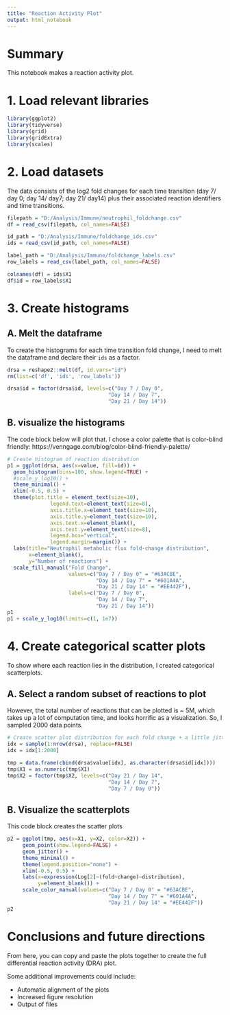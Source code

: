 ```yaml
---
title: "Reaction Activity Plot"
output: html_notebook
---
```


# Summary
This notebook makes a reaction activity plot.

# 1. Load relevant libraries
```r
library(ggplot2)
library(tidyverse)
library(grid)
library(gridExtra)
library(scales)
```

# 2. Load datasets
The data consists of the log2 fold changes for each time transition (day 7/ day 0; day 14/ day7; day 21/ day14) plus their associated reaction identifiers and time transitions.
```r
filepath = "D:/Analysis/Immune/neutrophil_foldchange.csv"
df = read_csv(filepath, col_names=FALSE)

id_path = "D:/Analysis/Immune/foldchange_ids.csv"
ids = read_csv(id_path, col_names=FALSE)

label_path = "D:/Analysis/Immune/foldchange_labels.csv"
row_labels = read_csv(label_path, col_names=FALSE)

colnames(df) = ids$X1
df$id = row_labels$X1
```

# 3. Create histograms

## A. Melt the dataframe
To create the histograms for each time transition fold change, I need to melt the dataframe and declare their `ids` as a factor. 
```r
drsa = reshape2::melt(df, id.vars="id")
rm(list=c('df', 'ids', 'row_labels'))

drsa$id = factor(drsa$id, levels=c("Day 7 / Day 0",
                                 "Day 14 / Day 7",
                                 "Day 21 / Day 14"))
```

## B. visualize the histograms
The code block below will plot that. I chose a color palette that is color-blind friendly: https://venngage.com/blog/color-blind-friendly-palette/
```r
# Create histogram of reaction distribution
p1 = ggplot(drsa, aes(x=value, fill=id)) +
  geom_histogram(bins=100, show.legend=TRUE) +
  #scale_y_log10() +
  theme_minimal() +
  xlim(-0.5, 0.5) +
  theme(plot.title = element_text(size=10),
              legend.text=element_text(size=8),
              axis.title.x=element_text(size=10),
              axis.title.y=element_text(size=10),
              axis.text.x=element_blank(),
              axis.text.y=element_text(size=8),
              legend.box="vertical",
              legend.margin=margin()) +
  labs(title="Neutrophil metabolic flux fold-change distribution",
       x=element_blank(),
       y="Number of reactions") + 
  scale_fill_manual("Fold Change", 
                    values=c("Day 7 / Day 0" = "#63ACBE", 
                             "Day 14 / Day 7" = "#601A4A", 
                             "Day 21 / Day 14" = "#EE442F"),
                    labels=c("Day 7 / Day 0",
                             "Day 14 / Day 7",
                             "Day 21 / Day 14")) 
p1
p1 + scale_y_log10(limits=c(1, 1e7))
```

# 4. Create categorical scatter plots
To show where each reaction lies in the distribution, I created categorical scatterplots. 

## A. Select a random subset of reactions to plot
However, the total number of reactions that can be plotted is ~ 5M, which takes up a lot of computation time, and looks horrific as a visualization. So, I sampled 2000 data points.
```r
# Create scatter plot distribution for each fold change + a little jitter
idx = sample(1:nrow(drsa), replace=FALSE)
idx = idx[1:2000]

tmp = data.frame(cbind(drsa$value[idx], as.character(drsa$id[idx])))
tmp$X1 = as.numeric(tmp$X1)
tmp$X2 = factor(tmp$X2, levels=c("Day 21 / Day 14",
                                 "Day 14 / Day 7",
                                 "Day 7 / Day 0"))
```

## B. Visualize the scatterplots
This code block creates the scatter plots
```r
p2 = ggplot(tmp, aes(x=X1, y=X2, color=X2)) +
     geom_point(show.legend=FALSE) +
     geom_jitter() +
     theme_minimal() + 
     theme(legend.position="none") +
     xlim(-0.5, 0.5) +
     labs(x=expression(Log[2]~(fold~change)~distribution),
          y=element_blank()) + 
     scale_color_manual(values=c("Day 7 / Day 0" = "#63ACBE", 
                                 "Day 14 / Day 7" = "#601A4A", 
                                 "Day 21 / Day 14" = "#EE442F")) 
p2
```

# Conclusions and future directions
From here, you can copy and paste the plots together to create the full differential reaction activity (DRA) plot.

Some additional improvements could include:

  * Automatic alignment of the plots
  * Increased figure resolution
  * Output of files
  